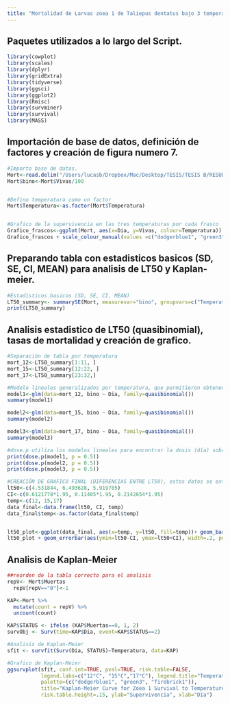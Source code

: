 ```yaml
---
title: "Mortalidad de Larvas zoea 1 de Taliepus dentatus bajo 3 temperaturas distintas"
---
```



## Paquetes utilizados a lo largo del Script. 
```r
library(cowplot)
library(scales)
library(dplyr)
library(gridExtra)
library(tidyverse)
library(ggsci)
library(ggplot2)
library(Rmisc)
library(survminer)
library(survival)
library(MASS)
```

## Importación de base de datos, definición de factores y creación de figura numero 7.
```r
#Importo base de datos.
Mort<-read.delim("/Users/lucasb/Dropbox/Mac/Desktop/TESIS/TESIS B/RESULTADOS/mort.txt")
Mort$bino<-Mort$Vivas/100


#Defino temperatura como un factor
Mort$Temperatura<-as.factor(Mort$Temperatura)


#Grafico de la supervivencia en las tres temperaturas por cada frasco 
Grafico_frascos<-ggplot(Mort, aes(x=Dia, y=Vivas, colour=Temperatura)) + geom_point() + theme_classic() + ggtitle("Supervivencia")+facet_wrap(~Temperatura*Frasco) + labs(x="Día", subtitle = "Replicas (A-B-C) por Temperatura")
Grafico_frascos + scale_colour_manual(values =c("dodgerblue1", "green3", "firebrick1"), labels=c("12°C","15°C","17°C"))
```

## Preparando tabla con estadisticos basicos (SD, SE, CI, MEAN) para analisis de LT50 y Kaplan-meier. 
```r
#Estadisticos basicos (SD, SE, CI, MEAN)
LT50_summary<- summarySE(Mort, measurevar="bino", groupvars=c("Temperatura","Dia"))
print(LT50_summary)
```

## Analisis estadistico de LT50 (quasibinomial), tasas de mortalidad y creación de grafico. 
```r
#Separación de tabla por temperatura
mort_12<-LT50_summary[1:11, ]
mort_15<-LT50_summary[12:22, ]
mort_17<-LT50_summary[23:32,]

#Modelo lineales generalizados por temperatura, que permitieron obtener tasas de mortalidad
model1<-glm(data=mort_12, bino ~ Dia, family=quasibinomial())
summary(model1)

model2<-glm(data=mort_15, bino ~ Dia, family=quasibinomial())
summary(model2)

model3<-glm(data=mort_17, bino ~ Dia, family=quasibinomial())
summary(model3)

#dose.p utiliza los modelos lineales para encontrar la dosis (día) sobre el cual el p=0.5 (50% de la población) ya ha muerto. 
print(dose.p(model1, p = 0.5))
print(dose.p(model2, p = 0.5))
print(dose.p(model3, p = 0.5))

#CREACIÓN DE GRAFICO FINAL (DIFERENCIAS ENTRE LT50), estos datos se extraen de los resultados de dose.p
lt50<-c(4.531844, 6.493628, 5.919705)
CI<-c(0.6121778*1.95, 0.11405*1.95, 0.2142654*1.95)
temp<-c(12, 15,17)
data_final<-data.frame(lt50, CI, temp)
data_final$temp<-as.factor(data_final$temp)


lt50_plot<-ggplot(data_final, aes(x=temp, y=lt50, fill=temp))+ geom_bar(stat="identity") + theme_classic() + labs(title = "Dosis letal (50% de la población muere)", x="", y="Día", fill= "Temperatura") + scale_fill_manual(values =c("dodgerblue1", "green3", "firebrick1"), labels=c("12°C","15°C","17°C")) 
lt50_plot + geom_errorbar(aes(ymin=lt50-CI, ymax=lt50+CI), width=.2, position=position_dodge(0.05)) + geom_text(aes(label=c("4.50","6.50","5.90")),position = position_dodge(0.9), vjust = 10) 

```

## Analisis de Kaplan-Meier
```r
##reorden de la tabla correcto para el analisis
repV<- Mort$Muertas 
  repV[repV=="0"]<-1

KAP<-Mort %>%
  mutate(count = repV) %>%
  uncount(count)

KAP$STATUS <- ifelse (KAP$Muertas==0, 1, 2)
survObj <- Surv(time=KAP$Dia, event=KAP$STATUS==2)

#Analisis de Kaplan-Meier
sfit <- survfit(Surv(Dia, STATUS)~Temperatura, data=KAP)

#Grafico de Kaplan-Meier
ggsurvplot(sfit, conf.int=TRUE, pval=TRUE, risk.table=FALSE, 
           legend.labs=c("12°C", "15°C","17°C"), legend.title="Temperatura",  
           palette=(c("dodgerblue1", "green3", "firebrick1")), 
           title="Kaplan-Meier Curve for Zoea 1 Survival to Temperature", 
           risk.table.height=.15, ylab="Supervivencia", xlab="Día")
```
